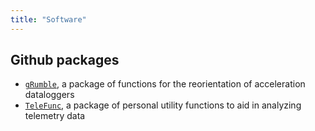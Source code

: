 ```yaml
---
title: "Software"
---
```


<link rel="stylesheet" href="styles.css" type="text/css">

## Github packages

- [`gRumble`](https://github.com/MBayOtolith/gRumble), a package of functions for the reorientation of acceleration dataloggers
- [`TeleFunc`](https://github.com/ConnorFWhite/TeleFunc), a package of personal utility functions to aid in analyzing telemetry data


